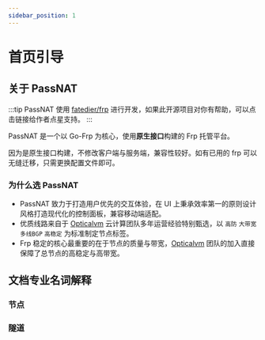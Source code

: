 ```yaml
---
sidebar_position: 1
---
```


# 首页引导

## 关于 PassNAT

:::tip
PassNAT 使用 [fatedier/frp](https://github.com/fatedier/frp) 进行开发，如果此开源项目对你有帮助，可以点击链接给作者点星支持。
:::

PassNAT 是一个以 Go-Frp 为核心，使用**原生接口**构建的 Frp 托管平台。

因为是原生接口构建，不修改客户端与服务端，兼容性较好。如有已用的 frp 可以无缝迁移，只需更换配置文件即可。

### 为什么选 PassNAT

- PassNAT 致力于打造用户优先的交互体验，在 UI 上秉承效率第一的原则设计风格打造现代化的控制面板，兼容移动端适配。
- 优质线路来自于 [Opticalvm](https://www.opticalvm.com) 云计算团队多年运营经验特别甄选，以 `高防` `大带宽` `多线BGP` `高稳定` 为标准制定节点标签。
- Frp 稳定的核心最重要的在于节点的质量与带宽，[Opticalvm](https://www.opticalvm.com) 团队的加入直接保障了总节点的高稳定与高带宽。

## 文档专业名词解释

### 节点

### 隧道

